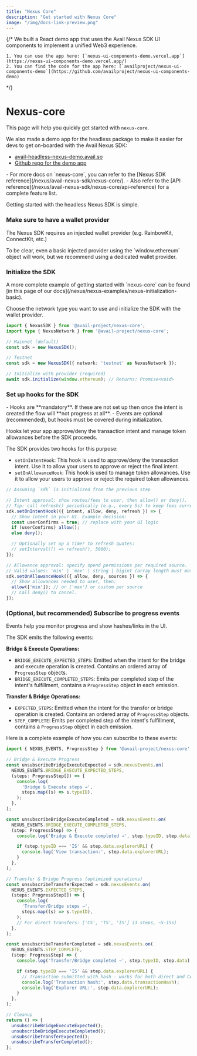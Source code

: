 ```yaml
---
title: "Nexus Core"
description: "Get started with Nexus Core"
image: "/img/docs-link-preview.png"
---
```




{/* <Callout type="info">
    We built a React demo app that uses the Avail Nexus SDK UI components to implement a unified Web3 experience.

    1. You can use the app here: [`nexus-ui-components-demo.vercel.app`](https://nexus-ui-components-demo.vercel.app/)
    2. You can find the code for the app here: [`availproject/nexus-ui-components-demo`](https://github.com/availproject/nexus-ui-components-demo)
</Callout> */}


# Nexus-core

This page will help you quickly get started with `nexus-core`.

<Callout type="info">
We also made a demo app for the headless package to make it easier for devs to get on-boarded with the Avail Nexus SDK:

- [avail-headless-nexus-demo.avail.so](https://avail-headless-nexus-demo.avail.so/)
- [Github repo for the demo app](https://github.com/availproject/avail-nexus-demo)
</Callout>

<Callout type="info">
- For more docs on `nexus-core`, you can refer to the [Nexus SDK reference](/nexus/avail-nexus-sdk/nexus-core/).
- Also refer to the [API reference](/nexus/avail-nexus-sdk/nexus-core/api-reference) for a complete feature list.
</Callout>

Getting started with the headless Nexus SDK is simple.

<Steps>

### Make sure to have a wallet provider

The Nexus SDK requires an injected wallet provider (e.g. RainbowKit, ConnectKit, etc.)

<Callout type="info">
To be clear, even a basic injected provider using the `window.ethereum` object will work, but we recommend using a dedicated wallet provider.
</Callout>

### Initialize the SDK

<Callout type="info">
A more complete example of getting started with `nexus-core` can be found [in this page of our docs](/nexus/nexus-examples/nexus-initialization-basic). 
</Callout>

Choose the network type you want to use and initialize the SDK with the wallet provider.

```typescript showLineNumbers filename="Typescript"
import { NexusSDK } from '@avail-project/nexus-core';
import type { NexusNetwork } from '@avail-project/nexus-core';

// Mainnet (default)
const sdk = new NexusSDK();

// Testnet
const sdk = new NexusSDK({ network: 'testnet' as NexusNetwork });

// Initialize with provider (required)
await sdk.initialize(window.ethereum); // Returns: Promise<void>

```

### Set up hooks for the SDK

<Callout type="warning">
- Hooks are **mandatory**. If these are not set up then once the intent is created the flow will **not progress at all**.  
- Events are optional (recommended), but hooks must be covered during initialization.
</Callout>

Hooks let your app approve/deny the transaction intent and manage token allowances before the SDK proceeds.

The SDK provides two hooks for this purpose:
- `setOnIntentHook`: This hook is used to approve/deny the transaction intent. Use it
to allow your users to approve or reject the final intent.
- `setOnAllowanceHook`: This hook is used to manage token allowances. Use it to allow your users to approve or reject the required token allowances.

```ts showLineNumbers filename="hooks.ts"
// Assuming `sdk` is initialized from the previous step

// Intent approval: show routes/fees to user, then allow() or deny().
// Tip: call refresh() periodically (e.g., every 5s) to keep fees current.
sdk.setOnIntentHook(({ intent, allow, deny, refresh }) => {
  // Show intent in your UI. Example decision:
  const userConfirms = true; // replace with your UI logic
  if (userConfirms) allow();
  else deny();

  // Optionally set up a timer to refresh quotes:
  // setInterval(() => refresh(), 5000);
});

// Allowance approval: specify spend permissions per required source.
// Valid values: 'min' | 'max' | string | bigint (array length must match sources.length)
sdk.setOnAllowanceHook(({ allow, deny, sources }) => {
  // Show allowances needed to user, then:
  allow(['min']); // or ['max'] or custom per source
  // Call deny() to cancel.
});
```

### (Optional, but recommended) Subscribe to progress events

<Callout>
Events help you monitor progress and show hashes/links in the UI.
</Callout>

The SDK emits the following events:

**Bridge & Execute Operations:**

- `BRIDGE_EXECUTE_EXPECTED_STEPS`: Emitted when the intent for the bridge and execute operation is created.
Contains an ordered array of `ProgressStep` objects.
- `BRIDGE_EXECUTE_COMPLETED_STEPS`: Emits per completed step of the intent's fulfillment, contains a `ProgressStep` object in each emission.

**Transfer & Bridge Operations:**

- `EXPECTED_STEPS`: Emitted when the intent for the transfer or bridge operation is created.
Contains an ordered array of `ProgressStep` objects.
- `STEP_COMPLETE`: Emits per completed step of the intent's fulfillment, contains a `ProgressStep` object in each emission.

Here is a complete example of how you can subscribe to these events:

```ts showLineNumbers filename="events.ts"
import { NEXUS_EVENTS, ProgressStep } from '@avail-project/nexus-core';

// Bridge & Execute Progress
const unsubscribeBridgeExecuteExpected = sdk.nexusEvents.on(
  NEXUS_EVENTS.BRIDGE_EXECUTE_EXPECTED_STEPS,
  (steps: ProgressStep[]) => {
    console.log(
      'Bridge & Execute steps →',
      steps.map((s) => s.typeID),
    );
  },
);

const unsubscribeBridgeExecuteCompleted = sdk.nexusEvents.on(
  NEXUS_EVENTS.BRIDGE_EXECUTE_COMPLETED_STEPS,
  (step: ProgressStep) => {
    console.log('Bridge & Execute completed →', step.typeID, step.data);

    if (step.typeID === 'IS' && step.data.explorerURL) {
      console.log('View transaction:', step.data.explorerURL);
    }
  },
);

// Transfer & Bridge Progress (optimized operations)
const unsubscribeTransferExpected = sdk.nexusEvents.on(
  NEXUS_EVENTS.EXPECTED_STEPS,
  (steps: ProgressStep[]) => {
    console.log(
      'Transfer/Bridge steps →',
      steps.map((s) => s.typeID),
    );
    // For direct transfers: ['CS', 'TS', 'IS'] (3 steps, ~5-15s)
  },
);

const unsubscribeTransferCompleted = sdk.nexusEvents.on(
  NEXUS_EVENTS.STEP_COMPLETE,
  (step: ProgressStep) => {
    console.log('Transfer/Bridge completed →', step.typeID, step.data);

    if (step.typeID === 'IS' && step.data.explorerURL) {
      // Transaction submitted with hash - works for both direct and CA
      console.log('Transaction hash:', step.data.transactionHash);
      console.log('Explorer URL:', step.data.explorerURL);
    }
  },
);

// Cleanup
return () => {
  unsubscribeBridgeExecuteExpected();
  unsubscribeBridgeExecuteCompleted();
  unsubscribeTransferExpected();
  unsubscribeTransferCompleted();
};
```

</Steps>

